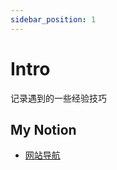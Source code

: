 ```yaml
---
sidebar_position: 1
---
```



# Intro

记录遇到的一些经验技巧

## My Notion

* [网站导航](https://melon-partridge-fa1.notion.site/33c342a6afbe44828a7554d3cfc01bf5)